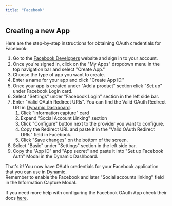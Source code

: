 ```yaml
---
title: "Facebook"
---
```


## Creating a new App

Here are the step-by-step instructions for obtaining OAuth credentials for Facebook:

1. Go to the [Facebook Developers](https://developers.facebook.com/apps/) website and sign in to your account.
2. Once you're signed in, click on the "My Apps" dropdown menu in the top navigation bar and select "Create App."
3. Choose the type of app you want to create.
4. Enter a name for your app and click "Create App ID."
5. Once your app is created under "Add a product" section click "Set up" under Facebook Login card.
6. Select "Settings" under "Facebook Login" section in the left side bar.
7. Enter "Valid OAuth Redirect URIs". You can find the Valid OAuth Redirect URI in [Dynamic Dashboard](https://app.dynamic.xyz/dashboard/configurations).
   1. Click "Information capture" card
   2. Expand "Social Account Linking" section
   3. Click "Configure" button next to the provider you want to configure.
   4. Copy the Redirect URL and paste it in the "Valid OAuth Redirect URIs" field in Facebook.
   5. Click "Save changes" on the bottom of the screen.
8. Select "Basic" under "Settings" section in the left side bar.
9. Copy the "App ID" and "App secret" and paste it into "Set up Facebook Auth" Modal in the Dynamic Dashboard.

That's it! You now have OAuth credentials for your Facebook application that you can use in Dynamic.  
Remember to enable the Facebook and later "Social accounts linking" field in the Information Capture Modal.

If you need more help with configuring the Facebook OAuth App check their docs [here](https://developers.facebook.com/docs/development/create-an-app).
